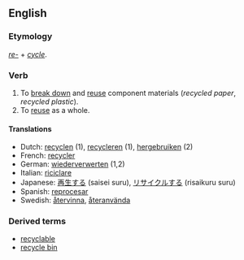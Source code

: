 ==English==
===Etymology===
''[[re-]]'' + ''[[cycle]]''.

===Verb===
{{en-infl-reg-other-e|recycl|e}}

# To [[break down]] and [[reuse]] component materials (''recycled paper'', ''recycled plastic'').
# To [[reuse]] as a whole.

====Translations====
*Dutch: [[recyclen]] (1), [[recycleren]] (1), [[hergebruiken]] (2)
*French: [[recycler]]
*German: [[wiederverwerten]] (1,2)
*Italian: [[riciclare]]
*Japanese: [[再生する]] (saisei suru), [[リサイクルする]] (risaikuru suru)
*Spanish: [[reprocesar]]
*Swedish: [[återvinna]], [[återanvända]]

===Derived terms===
*[[recyclable]]
*[[recycle bin]]